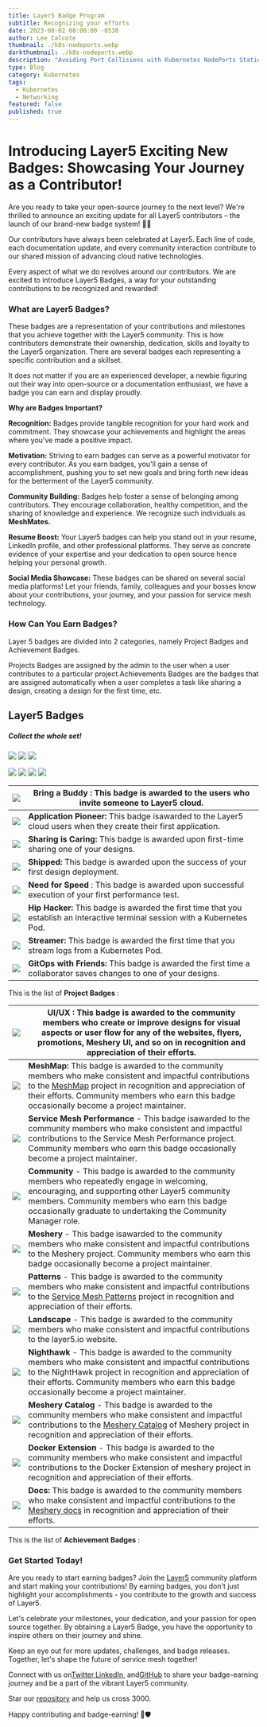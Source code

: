 ```yaml
---
title: Layer5 Badge Program
subtitle: Recognizing your efforts
date: 2023-08-02 08:00:00 -0530
author: Lee Calcote
thumbnail: ./k8s-nodeports.webp
darkthumbnail: ./k8s-nodeports.webp
description: "Avoiding Port Collisions with Kubernetes NodePorts Static and Dynamic Assignments"
type: Blog
category: Kubernetes
tags:
  - Kubernetes
  - Networking
featured: false
published: true
---
```



<BlogWrapper>

# Introducing Layer5 Exciting New Badges: Showcasing Your Journey as a Contributor!

Are you ready to take your open-source journey to the next level? We're thrilled to announce an exciting update for all Layer5 contributors – the launch of our brand-new badge system! 🎉🎈

Our contributors have always been celebrated at Layer5. Each line of code, each documentation update, and every community interaction contribute to our shared mission of advancing cloud native technologies.

Every aspect of what we do revolves around our contributors. We are excited to introduce Layer5 Badges, a way for your outstanding contributions to be recognized and rewarded!

### **What are Layer5 Badges?**

These badges are a representation of your contributions and milestones that you achieve together with the Layer5 community. This is how contributors demonstrate their ownership, dedication, skills and loyalty to the Layer5 organization. There are several badges each representing a specific contribution and a skillset.

It does not matter if you are an experienced developer, a newbie figuring out their way into open-source or a documentation enthusiast, we have a badge you can earn and display proudly.

**Why are Badges Important?**

**Recognition:** Badges provide tangible recognition for your hard work and commitment. They showcase your achievements and highlight the areas where you've made a positive impact.

**Motivation:** Striving to earn badges can serve as a powerful motivator for every contributor. As you earn badges, you'll gain a sense of accomplishment, pushing you to set new goals and bring forth new ideas for the betterment of the Layer5 community.

**Community Building:** Badges help foster a sense of belonging among contributors. They encourage collaboration, healthy competition, and the sharing of knowledge and experience. We recognize such individuals as **MeshMates.**

**Resume Boost:** Your Layer5 badges can help you stand out in your resume, LinkedIn profile, and other professional platforms. They serve as concrete evidence of your expertise and your dedication to open source hence helping your personal growth.

**Social Media Showcase:** These badges can be shared on several social media platforms! Let your friends, family, colleagues and your bosses know about your contributions, your journey, and your passion for service mesh technology.

### **How Can You Earn Badges?**

Layer 5 badges are divided into 2 categories, namely Project Badges and Achievement Badges.

Projects Badges are assigned by the admin to the user when a user contributes to a particular project.Achievements Badges are the badges that are assigned automatically when a user completes a task like sharing a design, creating a design for the first time, etc.

Layer5 Badges
-------------

##### _Collect the whole set!_

[![](https://raw.githubusercontent.com/layer5labs/meshery-extensions-packages/master/assets/badges/meshmap/meshmap.svg)](https://meshery.layer5.io/user/090e7114-509a-4046-81f1-9c5fb8daf724?tab=badges) [![](https://raw.githubusercontent.com/layer5labs/meshery-extensions-packages/master/assets/badges/docker-extension/docker-extension.svg)](https://meshery.layer5.io/user/090e7114-509a-4046-81f1-9c5fb8daf724?tab=badges) [![](https://raw.githubusercontent.com/layer5labs/meshery-extensions-packages/master/assets/badges/meshery-operator/meshery-operator.svg)](https://meshery.layer5.io/user/090e7114-509a-4046-81f1-9c5fb8daf724?tab=badges)

[![](https://raw.githubusercontent.com/layer5labs/meshery-extensions-packages/master/assets/badges/first-share/first-share.svg)](https://meshery.layer5.io/user/090e7114-509a-4046-81f1-9c5fb8daf724?tab=badges) [![](https://raw.githubusercontent.com/layer5labs/meshery-extensions-packages/master/assets/badges/first-log-streaming-session/first-log-streaming-session.svg)](https://meshery.layer5.io/user/090e7114-509a-4046-81f1-9c5fb8daf724?tab=badges) [![](https://raw.githubusercontent.com/layer5labs/meshery-extensions-packages/master/assets/badges/bring-a-buddy/bring-a-buddy.svg)](https://meshery.layer5.io/user/090e7114-509a-4046-81f1-9c5fb8daf724?tab=badges) [![](https://raw.githubusercontent.com/layer5labs/meshery-extensions-packages/master/assets/badges/first-application/first-application.svg)](https://meshery.layer5.io/user/090e7114-509a-4046-81f1-9c5fb8daf724?tab=badges)



| ![](https://raw.githubusercontent.com/layer5labs/meshery-extensions-packages/master/assets/badges/bring-a-buddy/bring-a-buddy.svg) | **Bring a Buddy** : This badge is awarded to the users who invite someone to Layer5 cloud. |
| --- | --- |
| ![](https://raw.githubusercontent.com/layer5labs/meshery-extensions-packages/master/assets/badges/application-pioneer/application-pioneer.svg) | **Application Pioneer:** This badge isawarded to the Layer5 cloud users when they create their first application. |
| ![](https://raw.githubusercontent.com/layer5labs/meshery-extensions-packages/master/assets/badges/sharing-is-caring/sharing-is-caring.svg) | **Sharing is Caring:** This badge is awarded upon first-time sharing one of your designs. |
| ![](RackMultipart20230805-1-hxfgg4_html_baa028fe48139e9f.png) | **Shipped:** This badge is awarded upon the success of your first design deployment. |
| ![](https://raw.githubusercontent.com/layer5labs/meshery-extensions-packages/master/assets/badges/need-for-speed/need-for-speed.svg) | **Need for Speed** : This badge is awarded upon successful execution of your first performance test. |
| ![](https://raw.githubusercontent.com/layer5labs/meshery-extensions-packages/master/assets/badges/hip-hacker/hip-hacker.svg) | **Hip Hacker:** This badge is awarded the first time that you establish an interactive terminal session with a Kubernetes Pod. |
| ![](https://raw.githubusercontent.com/layer5labs/meshery-extensions-packages/master/assets/badges/bring-a-buddy/bring-a-buddy.svg) | **Streamer:** This badge is awarded the first time that you stream logs from a Kubernetes Pod. |
| ![](RackMultipart20230805-1-hxfgg4_html_f2096a8f449317b0.png) | **GitOps with Friends:** This badge is awarded the first time a collaborator saves changes to one of your designs. |

This is the list of **Project Badges** :

| ![](https://raw.githubusercontent.com/layer5labs/meshery-extensions-packages/master/assets/badges/bring-a-buddy/bring-a-buddy.svg) | **UI/UX** : This badge is awarded to the community members who create or improve designs for visual aspects or user flow for any of the websites, flyers, promotions, Meshery UI, and so on in recognition and appreciation of their efforts. |
| --- | --- |
| ![](https://raw.githubusercontent.com/layer5labs/meshery-extensions-packages/master/assets/badges/bring-a-buddy/bring-a-buddy.svg) | **MeshMap:** This badge is awarded to the community members who make consistent and impactful contributions to the [MeshMap](https://layer5.io/cloud-native-management/meshmap) project in recognition and appreciation of their efforts. Community members who earn this badge occasionally become a project maintainer. |
| ![](https://raw.githubusercontent.com/layer5labs/meshery-extensions-packages/master/assets/badges/bring-a-buddy/bring-a-buddy.svg) | **Service Mesh Performance** - This badge isawarded to the community members who make consistent and impactful contributions to the Service Mesh Performance project. Community members who earn this badge occasionally become a project maintainer. |
| ![](https://raw.githubusercontent.com/layer5labs/meshery-extensions-packages/master/assets/badges/bring-a-buddy/bring-a-buddy.svg) | **Community** - This badge is awarded to the community members who repeatedly engage in welcoming, encouraging, and supporting other Layer5 community members. Community members who earn this badge occasionally graduate to undertaking the Community Manager role. |
| ![](https://raw.githubusercontent.com/layer5labs/meshery-extensions-packages/master/assets/badges/bring-a-buddy/bring-a-buddy.svg) | **Meshery** - This badge isawarded to the community members who make consistent and impactful contributions to the Meshery project. Community members who earn this badge occasionally become a project maintainer. |
| ![](RackMultipart20230805-1-hxfgg4_html_7e65716525a84fb7.png) | **Patterns** - This badge is awarded to the community members who make consistent and impactful contributions to the [Service Mesh Patterns](https://layer5.io/learn/service-mesh-books/service-mesh-patterns) project in recognition and appreciation of their efforts. |
| ![](RackMultipart20230805-1-hxfgg4_html_893b397ee9f6dd19.png) | **Landscape** - This badge is awarded to the community members who make consistent and impactful contributions to the layer5.io website. |
| ![](RackMultipart20230805-1-hxfgg4_html_82aec286683f33f.png) | **Nighthawk** - This badge is awarded to the community members who make consistent and impactful contributions to the NightHawk project in recognition and appreciation of their efforts. Community members who earn this badge occasionally become a project maintainer. |
| ![](RackMultipart20230805-1-hxfgg4_html_1210ad919cacabc5.png) | **Meshery Catalog** - This badge is awarded to the community members who make consistent and impactful contributions to the [Meshery Catalog](https://meshery.io/catalog) of Meshery project in recognition and appreciation of their efforts. |
| ![](RackMultipart20230805-1-hxfgg4_html_ea8d4f170ce6b278.png) | **Docker Extension** - This badge is awarded to the community members who make consistent and impactful contributions to the Docker Extension of meshery project in recognition and appreciation of their efforts. |
| ![](RackMultipart20230805-1-hxfgg4_html_55ffcb11315d7208.png) | **Docs:** This badge is awarded to the community members who make consistent and impactful contributions to the [Meshery docs](https://docs.meshery.io/) in recognition and appreciation of their efforts. | 

This is the list of **Achievement Badges** :



### **Get Started Today!**

Are you ready to start earning badges? Join the [Layer5](http://layer5.io/) community platform and start making your contributions! By earning badges, you don't just highlight your accomplishments - you contribute to the growth and success of Layer5.

Let's celebrate your milestones, your dedication, and your passion for open source together. By obtaining a Layer5 Badge, you have the opportunity to inspire others on their journey and shine.

Keep an eye out for more updates, challenges, and badge releases. Together, let's shape the future of service mesh together!

Connect with us on[Twitter](https://twitter.com/layer5),[LinkedIn](https://www.linkedin.com/company/layer5), and[GitHub](https://github.com/meshery/meshery) to share your badge-earning journey and be a part of the vibrant Layer5 community.

Star our [repository](https://github.com/meshery/meshery) and help us cross 3000.

Happy contributing and badge-earning! 🚀🛡️
</BlogWrapper>